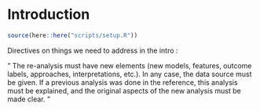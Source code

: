 # Introduction

```r
source(here::here("scripts/setup.R"))
```

Directives on things we need to address in the intro :

" The re-analysis must have new elements (new models, features, outcome labels, approaches, interpretations, etc.). In any case, the data source must be given. If a previous analysis was done in the reference, this analysis must be explained, and the original aspects of the new analysis must be made clear. "